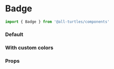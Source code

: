 
<Meta title='Components|Badge' component={Badge} />

# Badge

```js
import { Badge } from '@all-turtles/components'
```

### Default

<Preview>
  <Story name='Default'>
    <Badge
    />
  </Story>
</Preview>

### With custom colors
<Preview>
  <Story name='With color'>
    <Badge
      logoColor='#EB4646'
      ruleColor='#979797'
      textColor='#4D4D4D'
    />
  </Story>
</Preview>

### Props
<Props of={Badge} />
